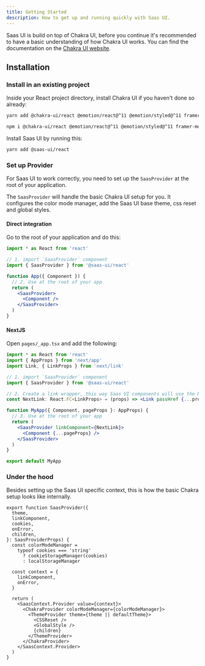 ```yaml
---
title: Getting Started
description: How to get up and running quickly with Saas UI.
---
```


Saas UI is build on top of Chakra UI, before you continue it's recommended to have a basic understanding of how Chakra UI works. You can find the documentation on the [Chakra UI website](https://www.chakra-ui.com/docs).

## Installation

### Install in an existing project

Inside your React project directory, install Chakra UI if you haven't done so already:

```bash
yarn add @chakra-ui/react @emotion/react@^11 @emotion/styled@^11 framer-motion@^6
```

```bash
npm i @chakra-ui/react @emotion/react@^11 @emotion/styled@^11 framer-motion@^6
```

Install Saas UI by running this:

```bash
yarn add @saas-ui/react
```

### Set up Provider

For Saas UI to work correctly, you need to set up the `SaasProvider` at the
root of your application.

The `SaasProvider` will handle the basic Chakra UI setup for you. It configures the color mode manager,
add the Saas UI base theme, css reset and global styles.

#### Direct integration

Go to the root of your application and do this:

```jsx live=false
import * as React from 'react'

// 1. import `SaasProvider` component
import { SaasProvider } from '@saas-ui/react'

function App({ Component }) {
  // 2. Use at the root of your app
  return (
    <SaasProvider>
      <Component />
    </SaasProvider>
  )
}
```

#### NextJS

Open `pages/_app.tsx` and add the following:

```jsx live=false
import * as React from 'react'
import { AppProps } from 'next/app'
import Link, { LinkProps } from 'next/link'

// 1. import `SaasProvider` component
import { SaasProvider } from '@saas-ui/react'

// 2. Create a link wrapper, this way Saas UI components will use the Next router.
const NextLink: React.FC<LinkProps> = (props) => <Link passHref {...props} />

function MyApp({ Component, pageProps }: AppProps) {
  // 3. Use at the root of your app
  return (
    <SaasProvider linkComponent={NextLink}>
      <Component {...pageProps} />
    </SaasProvider>
  )
}

export default MyApp
```

### Under the hood

Besides setting up the Saas UI specific context, this is how the basic Chakra setup looks like internally.

```tsx
export function SaasProvider({
  theme,
  linkComponent,
  cookies,
  onError,
  children,
}: SaasProviderProps) {
  const colorModeManager =
    typeof cookies === 'string'
      ? cookieStorageManager(cookies)
      : localStorageManager

  const context = {
    linkComponent,
    onError,
  }

  return (
    <SaasContext.Provider value={context}>
      <ChakraProvider colorModeManager={colorModeManager}>
        <ThemeProvider theme={theme || defaultTheme}>
          <CSSReset />
          <GlobalStyle />
          {children}
        </ThemeProvider>
      </ChakraProvider>
    </SaasContext.Provider>
  )
}
```
